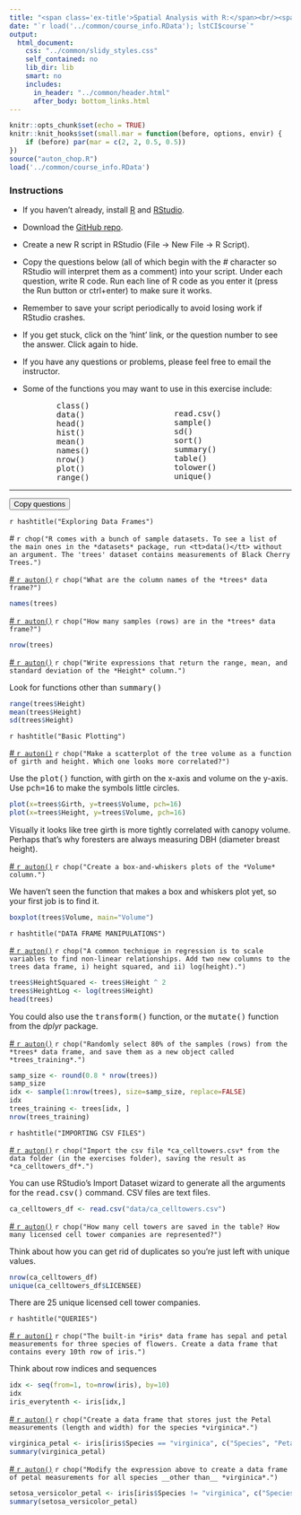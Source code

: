```yaml
---
title: "<span class='ex-title'>Spatial Analysis with R:</span><br/><span class='ex-subtitle'>Exercise 5: Working with Data Frames</span>"
date: "`r load('../common/course_info.RData'); lstCI$course`"
output: 
  html_document: 
    css: "../common/slidy_styles.css"
    self_contained: no
    lib_dir: lib
    smart: no
    includes:
      in_header: "../common/header.html"
      after_body: bottom_links.html
---
```


```r
knitr::opts_chunk$set(echo = TRUE)
knitr::knit_hooks$set(small.mar = function(before, options, envir) {
    if (before) par(mar = c(2, 2, 0.5, 0.5))
})
source("auton_chop.R")
load('../common/course_info.RData')
```

### Instructions

- If you haven't already, install [R](https://cran.r-project.org/) and [RStudio](https://www.rstudio.com/products/rstudio/download/). 

- Download the <a href="`r lstCI$githubrepo`" target="_blank">GitHub repo</a>. 

- Create a new R script in RStudio (File &rarr; New File &rarr; R Script). 

- Copy the questions below (all of which begin with the _#_ character so RStudio will interpret them as a comment) into your script. Under each question, write R code. Run each line of R code as you enter it (press the Run button or ctrl+enter) to make sure it works.

- Remember to save your script periodically to avoid losing work if RStudio crashes.

- If you get stuck, click on the 'hint' link, or the question number to see the answer. Click again to hide.

- If you have any questions or problems, please feel free to email the instructor.

- Some of the functions you may want to use in this exercise include:

<div style="width:410px; margin-left:6em;">
<div style="width:200px;font-family:monospace;float:right;">
read.csv()  
sample()  
sd()  
sort()    
summary()  
table()  
tolower()  
unique()  
</div>

<div style="width:200px; font-family:monospace;">
class()  
data()  
head()  
hist()  
mean()  
names()  
nrow()  
plot()  
range()  
</div>
</div>

<hr class="hrdivider">
<div class="copy-button"><button onclick="CopyToClipboard('qtn_div');return false;">Copy questions</button></div>
<div id="qtn_div" class="ex-qtn">

`r hashtitle("Exploring Data Frames")`

\# `r chop("R comes with a bunch of sample datasets. To see a list of the main ones in the *datasets* package, run <tt>data()</tt> without an argument. The 'trees' dataset contains measurements of Black Cherry Trees.")`

<a id="qtn_supikf" href="#" class="showhidelink" onclick="showHide('supikf');return false;">\# `r auton()`</a> `r chop("What are the column names of the *trees* data frame?")`  

<div id="supikf" class="answer-code">
```r
names(trees)
```
</div>

<a id="qtn_mpmcru" href="#" class="showhidelink" onclick="showHide('mpmcru');return false;">\# `r auton()`</a> `r chop("How many samples (rows) are in the *trees* data frame?")`  

<div id="mpmcru" class="answer-code">
```r
nrow(trees)
```
</div>

<a id="qtn_cukbok" href="#" class="showhidelink" onclick="showHide('cukbok');return false;">\# `r auton()`</a> `r chop("Write expressions that return the range, mean, and standard deviation of the *Height* column.")` <a href="#" class="showhidehint" onclick="showHide('tjquew');return false;"></a>  

<div id="tjquew" class="hint">Look for functions other than <tt>summary()</tt></div>

<div id="cukbok" class="answer-code">
```r
range(trees$Height)
mean(trees$Height)
sd(trees$Height)
```
</div>

`r hashtitle("Basic Plotting")`

<a id="qtn_sfgkcj" href="#" class="showhidelink" onclick="showHide('sfgkcj');return false;">\# `r auton()`</a> `r chop("Make a scatterplot of the tree volume as a function of girth and height. Which one looks more correlated?")` <a href="#" class="showhidehint" onclick="showHide('apzwtt');return false;"></a>  

<div id="apzwtt" class="hint">Use the <tt>plot()</tt> function, with girth on the x-axis and volume on the y-axis. Use <tt>pch=16</tt> to make the symbols little circles.</div>

<div id="sfgkcj" class="answer-code">
```r
plot(x=trees$Girth, y=trees$Volume, pch=16)
plot(x=trees$Height, y=trees$Volume, pch=16)
```

Visually it looks like tree girth is more tightly correlated with canopy volume. Perhaps that's why foresters are always measuring DBH (diameter breast height).

</div>

<a id="qtn_kfailp" href="#" class="showhidelink" onclick="showHide('kfailp');return false;">\# `r auton()`</a> `r chop("Create a box-and-whiskers plots of the *Volume* column.")` <a href="#" class="showhidehint" onclick="showHide('boqdjo');return false;"></a>  

<div id="boqdjo" class="hint">We haven't seen the function that makes a box and whiskers plot yet, so your first job is to find it.</div>  

<div id="kfailp" class="answer-code">
```r
boxplot(trees$Volume, main="Volume")
```
</div>

`r hashtitle("DATA FRAME MANIPULATIONS")`

<a id="qtn_eblhoo" href="#" class="showhidelink" onclick="showHide('eblhoo');return false;">\# `r auton()`</a> `r chop("A common technique in regression is to scale variables to find non-linear relationships. Add two new columns to the trees data frame, i) height squared, and ii) log(height).")`  

<div id="eblhoo" class="answer-code">
```r
trees$HeightSquared <- trees$Height ^ 2
trees$HeightLog <- log(trees$Height)
head(trees)
```

You could also use the <tt>transform()</tt> function, or the <tt>mutate()</tt> function from the *dplyr* package.

</div>

<a id="qtn_lqavvi" href="#" class="showhidelink" onclick="showHide('lqavvi');return false;">\# `r auton()`</a> `r chop("Randomly select 80% of the samples (rows) from the *trees* data frame, and save them as a new object called *trees_training*.")`   

<div id="lqavvi" class="answer-code">
```r
samp_size <- round(0.8 * nrow(trees))
samp_size
idx <- sample(1:nrow(trees), size=samp_size, replace=FALSE)
idx
trees_training <- trees[idx, ]
nrow(trees_training)
```
</div>

`r hashtitle("IMPORTING CSV FILES")`

<a id="qtn_lykudu" href="#" class="showhidelink" onclick="showHide('lykudu');return false;">\# `r auton()`</a> `r chop("Import the csv file *ca_celltowers.csv* from the data folder (in the exercises folder), saving the result as *ca_celltowers_df*.")` <a href="#" class="showhidehint" onclick="showHide('wixins');return false;"></a>  

<div id="wixins" class="hint">You can use RStudio's Import Dataset wizard to generate all the arguments for the <tt>read.csv()</tt> command. CSV files are text files.</div>
  
<div id="lykudu" class="answer-code">
```r
ca_celltowers_df <- read.csv("data/ca_celltowers.csv")
```
</div>

<a id="qtn_oytxly" href="#" class="showhidelink" onclick="showHide('oytxly');return false;">\# `r auton()`</a> `r chop("How many cell towers are saved in the table? How many licensed cell tower companies are represented?")` <a href="#" class="showhidehint" onclick="showHide('mpzfto');return false;"></a>  

<div id="mpzfto" class="hint">Think about how you can get rid of duplicates so you're just left with unique values.</div>
  

<div id="oytxly" class="answer-code">
```r
nrow(ca_celltowers_df)
unique(ca_celltowers_df$LICENSEE)
```

There are 25 unique licensed cell tower companies.

</div>

`r hashtitle("QUERIES")`

<a id="qtn_reemfy" href="#" class="showhidelink" onclick="showHide('reemfy');return false;">\# `r auton()`</a> `r chop("The built-in *iris* data frame has sepal and petal measurements for three species of flowers. Create a data frame that contains every 10th row of iris.")` <a href="#" class="showhidehint" onclick="showHide('faieao');return false;"></a>  

<div id="faieao" class="hint">Think about row indices and sequences</div>

<div id="reemfy" class="answer-code">
```r
idx <- seq(from=1, to=nrow(iris), by=10)
idx
iris_everytenth <- iris[idx,]
```
</div>

<a id="qtn_itfzam" href="#" class="showhidelink" onclick="showHide('itfzam');return false;">\# `r auton()`</a> `r chop("Create a data frame that stores just the Petal measurements (length and width) for the species *virginica*.")`  

<div id="itfzam" class="answer-code">
```r
virginica_petal <- iris[iris$Species == "virginica", c("Species", "Petal.Length", "Petal.Width")]
summary(virginica_petal)
```
</div>


<a id="qtn_wxkxmg" href="#" class="showhidelink" onclick="showHide('wxkxmg');return false;">\# `r auton()`</a> `r chop("Modify the expression above to create a data frame of petal measurements for all species __other than__ *virginica*.")`  

<div id="wxkxmg" class="answer-code">
```r
setosa_versicolor_petal <- iris[iris$Species != "virginica", c("Species", "Petal.Length", "Petal.Width")]
summary(setosa_versicolor_petal)
```
</div>

</div><!-- end questions -->



